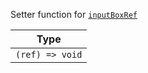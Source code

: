 Setter function for [`inputBoxRef`](../../../ui-components/contexts/message-input-context.mdx#inputboxref)

| Type            |
| --------------- |
| `(ref) => void` |

